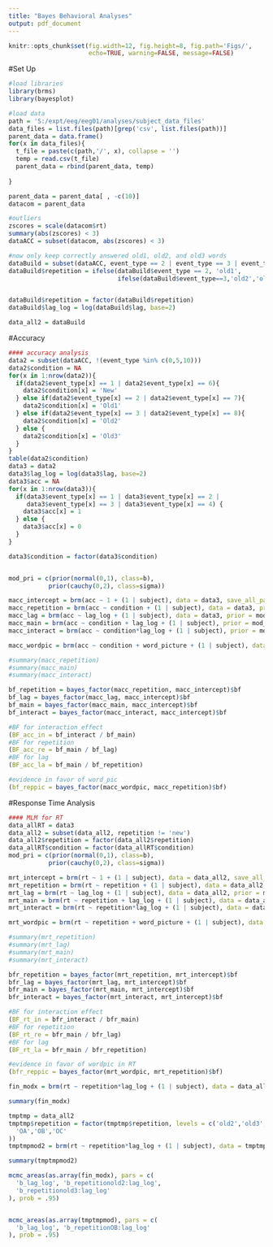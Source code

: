 ```yaml
---
title: "Bayes Behavioral Analyses"
output: pdf_document
---
```


```r
knitr::opts_chunk$set(fig.width=12, fig.height=8, fig.path='Figs/',
                      echo=TRUE, warning=FALSE, message=FALSE)
```

#Set Up
```r

#load libraries
library(brms)
library(bayesplot)

#load data
path = 'S:/expt/eeg/eeg01/analyses/subject_data_files'
data_files = list.files(path)[grep('csv', list.files(path))]
parent_data = data.frame()
for(x in data_files){
  t_file = paste(c(path,'/', x), collapse = '')
  temp = read.csv(t_file)
  parent_data = rbind(parent_data, temp)
  
}

parent_data = parent_data[ , -c(10)]
datacom = parent_data

#outliers
zscores = scale(datacom$rt)
summary(abs(zscores) < 3)
dataACC = subset(datacom, abs(zscores) < 3)

#now only keep correctly answered old1, old2, and old3 words
dataBuild = subset(dataACC, event_type == 2 | event_type == 3 | event_type == 4)
dataBuild$repetition = ifelse(dataBuild$event_type == 2, 'old1',
                              ifelse(dataBuild$event_type==3,'old2','old3'))


dataBuild$repetition = factor(dataBuild$repetition)
dataBuild$lag_log = log(dataBuild$lag, base=2)

data_all2 = dataBuild
```

#Accuracy
```r

#### accuracy analysis
data2 = subset(dataACC, !(event_type %in% c(0,5,10)))
data2$condition = NA
for(x in 1:nrow(data2)){
  if(data2$event_type[x] == 1 | data2$event_type[x] == 6){
    data2$condition[x] = 'New'
  } else if(data2$event_type[x] == 2 | data2$event_type[x] == 7){
    data2$condition[x] = 'Old1'
  } else if(data2$event_type[x] == 3 | data2$event_type[x] == 8){
    data2$condition[x] = 'Old2'
  } else {
    data2$condition[x] = 'Old3'
  }
}
table(data2$condition)
data3 = data2
data3$lag_log = log(data3$lag, base=2)
data3$acc = NA
for(x in 1:nrow(data3)){
  if(data3$event_type[x] == 1 | data3$event_type[x] == 2 | 
     data3$event_type[x] == 3 | data3$event_type[x] == 4) {
    data3$acc[x] = 1
  } else {
    data3$acc[x] = 0
  }
}

data3$condition = factor(data3$condition)


mod_pri = c(prior(normal(0,1), class=b),
           prior(cauchy(0,2), class=sigma))
```

```r
macc_intercept = brm(acc ~ 1 + (1 | subject), data = data3, save_all_pars = T)
macc_repetition = brm(acc ~ condition + (1 | subject), data = data3, prior = mod_pri, save_all_pars = T)
macc_lag = brm(acc ~ lag_log + (1 | subject), data = data3, prior = mod_pri, save_all_pars = T)
macc_main = brm(acc ~ condition + lag_log + (1 | subject), prior = mod_pri, data = data3, save_all_pars = T)
macc_interact = brm(acc ~ condition*lag_log + (1 | subject), prior = mod_pri, data = data3, save_all_pars = T)

```

```r

macc_wordpic = brm(acc ~ condition + word_picture + (1 | subject), data = data3, prior = mod_pri, save_all_pars = T)

```

```r
#summary(macc_repetition)
#summary(macc_main)
#summary(macc_interact)

bf_repetition = bayes_factor(macc_repetition, macc_intercept)$bf
bf_lag = bayes_factor(macc_lag, macc_intercept)$bf
bf_main = bayes_factor(macc_main, macc_intercept)$bf
bf_interact = bayes_factor(macc_interact, macc_intercept)$bf

#BF for interaction effect
(BF_acc_in = bf_interact / bf_main)
#BF for repetition
(BF_acc_re = bf_main / bf_lag)          
#BF for lag
(BF_acc_la = bf_main / bf_repetition)  

```

```r

#evidence in favor of word_pic
(bf_reppic = bayes_factor(macc_wordpic, macc_repetition)$bf)

```


#Response Time Analysis
```r

#### MLM for RT
data_allRT = data3
data_all2 = subset(data_all2, repetition != 'new')
data_all2$repetition = factor(data_all2$repetition)
data_allRT$condition = factor(data_allRT$condition)
mod_pri = c(prior(normal(0,1), class=b),
           prior(cauchy(0,2), class=sigma))
```

```r

mrt_intercept = brm(rt ~ 1 + (1 | subject), data = data_all2, save_all_pars = T)
mrt_repetition = brm(rt ~ repetition + (1 | subject), data = data_all2, prior = mod_pri, save_all_pars = T)
mrt_lag = brm(rt ~ lag_log + (1 | subject), data = data_all2, prior = mod_pri, save_all_pars = T)
mrt_main = brm(rt ~ repetition + lag_log + (1 | subject), data = data_all2, prior = mod_pri, save_all_pars = T)
mrt_interact = brm(rt ~ repetition*lag_log + (1 | subject), data = data_all2, prior = mod_pri, save_all_pars = T)

```

```r

mrt_wordpic = brm(rt ~ repetition + word_picture + (1 | subject), data = data_all2, prior = mod_pri, save_all_pars = T)

```

```r

#summary(mrt_repetition)
#summary(mrt_lag)
#summary(mrt_main)
#summary(mrt_interact)

bfr_repetition = bayes_factor(mrt_repetition, mrt_intercept)$bf
bfr_lag = bayes_factor(mrt_lag, mrt_intercept)$bf
bfr_main = bayes_factor(mrt_main, mrt_intercept)$bf
bfr_interact = bayes_factor(mrt_interact, mrt_intercept)$bf

#BF for interaction effect
(BF_rt_in = bfr_interact / bfr_main)     
#BF for repetition
(BF_rt_re = bfr_main / bfr_lag)         
#BF for lag
(BF_rt_la = bfr_main / bfr_repetition)   
```

```r

#evidence in favor of wordpic in RT
(bfr_reppic = bayes_factor(mrt_wordpic, mrt_repetition)$bf)

```


```r

fin_modx = brm(rt ~ repetition*lag_log + (1 | subject), data = data_all2, save_all_pars = T)
```

```r

summary(fin_modx)

```

```r

tmptmp = data_all2
tmptmp$repetition = factor(tmptmp$repetition, levels = c('old2','old3','old1'), labels = c(
  'OA','OB','OC'
))
tmptmpmod2 = brm(rt ~ repetition*lag_log + (1 | subject), data = tmptmp, save_all_pars = T)
```


```r

summary(tmptmpmod2)
```

```r

mcmc_areas(as.array(fin_modx), pars = c(
  'b_lag_log', 'b_repetitionold2:lag_log',
  'b_repetitionold3:lag_log'
), prob = .95)


mcmc_areas(as.array(tmptmpmod), pars = c(
  'b_lag_log', 'b_repetitionOB:lag_log'
), prob = .95)

```
